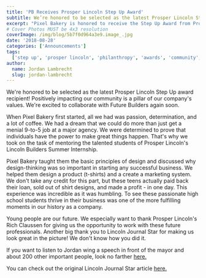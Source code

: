 ```yaml
---
title: 'PB Receives Prosper Lincoln Step Up Award'
subtitle: We’re honored to be selected as the latest Prosper Lincoln Step Up award recipient!
excerpt: "Pixel Bakery is honored to receive the Step Up Award from Prosper Lincoln, recognizing our commitment to community growth and positive impact."
# Cover Photos MUST be 4x3 resolution
coverImage: /img/blog/5b7f0d964a3e9.image_.jpg
date: '2018-08-28'
categories: ['Announcements']
tags:
  ['step up', 'prosper lincoln', 'philanthropy', 'awards', 'community', 'journal star', 'Lincoln', 'mentoring']
author:
  name: Jordan Lambrecht
  slug: jordan-lambrecht
---
```

We're honored to be selected as the latest Prosper Lincoln Step Up award recipient! Positively impacting our community is a pillar of our company's values. We're excited to collaborate with Future Builders again soon.

When Pixel Bakery first started, all we had was passion, determination, and a lot of coffee. We had a dream that we could do more than just get a menial 9-to-5 job at a major agency. We were determined to prove that individuals have the power to make great things happen. That's why we took on the task of mentoring the talented students of Prosper Lincoln's Lincoln Builders Summer Internship.

Pixel Bakery taught them the basic principles of design and discussed why design-thinking was so important in starting any successful business. We helped them design a product (t-shirts) and a create a marketing system. We don't take any credit for this part, but these teens actually paid back their loan, sold out of shirt designs, and made a profit - in one day. This experience was incredible as it was humbling. To see these passionate high school students thrive in their business was one of the more fulfilling moments in our history as a company.

Young people are our future. We especially want to thank Prosper Lincoln's Rich Claussen for giving us the opportunity to work with these future professionals. Another big thank you to Lincoln Journal Star for making us look great in the picture! We don't know how you did it.

If you want to listen to Jordan wing a speech in front of the mayor and about 200 other important people, look no farther [here.](https://www.facebook.com/pixelbakerylnk/videos/1879065849053415/)

You can check out the original Lincoln Journal Star article [here.](https://journalstar.com/giving/pixel-bakery-motion-studio-receives-step-up-award/article_43f6ab7b-73c2-57ed-83c1-6e8cef4c60b5.html)